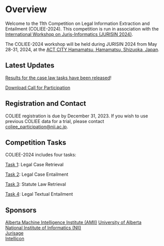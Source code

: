 # Overview

Welcome to the 11th Competition on Legal Information Extraction and Entailment (COLIEE-2024). This competition is run in association with the [International Workshop on Juris-Informatics (JURISIN 2024)](http://research.nii.ac.jp/~ksatoh/jurisin2024/).

The COLIEE-2024 workshop will be held during JURISIN 2024 from May 28-31, 2024, at the [ACT CITY Hamamatsu, Hamamatsu, Shizuoka, Japan](https://www.actcity.jp/english/).

## Latest Updates
[Results for the case law tasks have been released](https://sites.ualberta.ca/~rabelo/COLIEE2024/#results)\!

[Download Call for Participation](https://sites.ualberta.ca/~rabelo/COLIEE2024/CFP.pdf)

## Registration and Contact
COLIEE registration is due by December 31, 2023. If you wish to use previous COLIEE data for a trial, please contact coliee_participation@nii.ac.jp.

## Competition Tasks

COLIEE-2024 includes four tasks:

[Task 1](/tasks#task1): Legal Case Retrieval

[Task 2](/tasks#task2): Legal Case Entailment

[Task 3](/tasks#task3): Statute Law Retrieval

[Task 4](/tasks#task4): Legal Textual Entailment

## Sponsors

[Alberta Machine Intelligence Institute (AMII)](http://www.amii.ca/)
[University of Alberta](http://www.ualberta.ca/)  
[National Institute of Informatics (NII)](http://www.nii.ac.jp/en/)  
[Jurisage](http://jurisage.com/)  
[Intellicon](http://intellicon.co.kr/)  